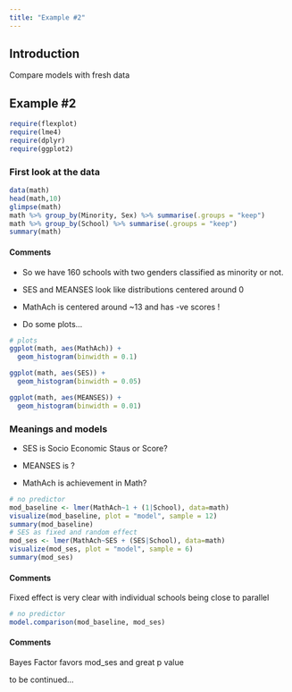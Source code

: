 ```yaml
---
title: "Example #2"
---
```


## Introduction

Compare models with fresh data

## Example #2

```r
require(flexplot)
require(lme4)
require(dplyr)
require(ggplot2)
```

### First look at the data

```r
data(math)
head(math,10)
glimpse(math)
math %>% group_by(Minority, Sex) %>% summarise(.groups = "keep")
math %>% group_by(School) %>% summarise(.groups = "keep")
summary(math)

```

#### Comments

-   So we have 160 schools with two genders classified as minority or not.

-   SES and MEANSES look like distributions centered around 0

-   MathAch is centered around \~13 and has -ve scores !

-   Do some plots...

```r
# plots 
ggplot(math, aes(MathAch)) +
  geom_histogram(binwidth = 0.1)

ggplot(math, aes(SES)) +
  geom_histogram(binwidth = 0.05)

ggplot(math, aes(MEANSES)) +
  geom_histogram(binwidth = 0.01)
```

### Meanings and models

-   SES is Socio Economic Staus or Score?

-   MEANSES is ?

-   MathAch is achievement in Math?

```r
# no predictor
mod_baseline <- lmer(MathAch~1 + (1|School), data=math)
visualize(mod_baseline, plot = "model", sample = 12)
summary(mod_baseline)
# SES as fixed and random effect
mod_ses <- lmer(MathAch~SES + (SES|School), data=math)
visualize(mod_ses, plot = "model", sample = 6)
summary(mod_ses)

```

#### Comments

Fixed effect is very clear with individual schools being close to parallel

```r
# no predictor
model.comparison(mod_baseline, mod_ses)
```

#### Comments

Bayes Factor favors mod_ses and great p value

to be continued...
